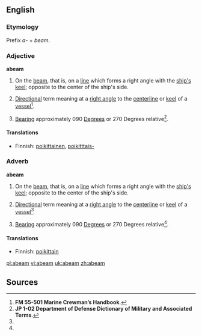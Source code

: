 ==English==

===Etymology===
Prefix ''a-'' + ''beam''.

===Adjective===
'''abeam'''

# {{nautical}} On the [[beam]], that is, on a [[line]] which forms a right angle with the [[ship's]] [[keel]]; opposite to the center of the ship's side.
# {{nautical}} [[direction|Direction]]al term meaning at a [[right angle]] to the [[centerline]] or [[keel]] of a [[vessel]]<ref name="FM55-501">'''FM 55-501 Marine Crewman’s Handbook'''.</ref>.
# {{nautical}} [[Bearing]] approximately 090 [[Degrees]] or 270 Degrees relative<ref name="JP102">'''JP 1-02 Department of Defense Dictionary of Military and Associated Terms'''.</ref>.

====Translations====
{{top}}
*Finnish: [[poikittainen]], [[poikitttais-]]
{{bottom}}

===Adverb===
'''abeam'''

# {{nautical}} On the [[beam]], that is, on a [[line]] which forms a right angle with the [[ship's]] [[keel]]; opposite to the center of the ship's side.
# {{nautical}} [[direction|Direction]]al term meaning at a [[right angle]] to the [[centerline]] or [[keel]] of a [[vessel]]<ref name="FM55-501"/>
# {{nautical}} [[Bearing]] approximately 090 [[Degrees]] or 270 Degrees relative<ref name="JP102"/>.

====Translations====
{{top}}
*Finnish: [[poikittain]]
{{bottom}}

[[pl:abeam]]
[[vi:abeam]]
[[uk:abeam]]
[[zh:abeam]]

==Sources==
<references/>